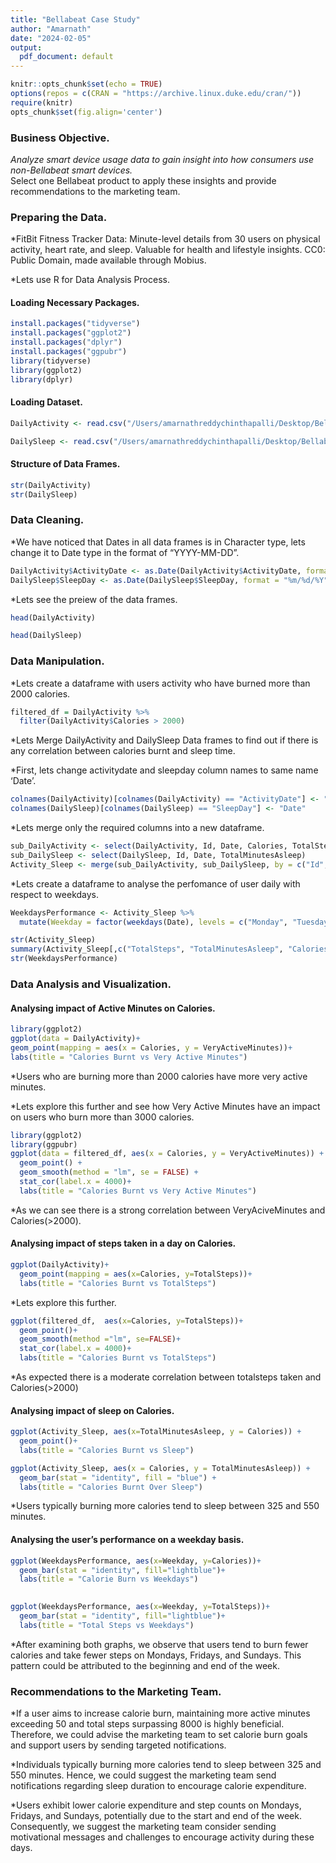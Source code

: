 ```yaml
---
title: "Bellabeat Case Study"
author: "Amarnath"
date: "2024-02-05"
output:
  pdf_document: default
---
```


```r
knitr::opts_chunk$set(echo = TRUE)
options(repos = c(CRAN = "https://archive.linux.duke.edu/cran/"))
require(knitr)
opts_chunk$set(fig.align='center') 
```

### Business Objective. 

*Analyze smart device usage data to gain insight into how consumers use non-Bellabeat smart devices.     
*Select one Bellabeat product to apply these insights and provide recommendations to the marketing team.    

### Preparing the Data. 


*FitBit Fitness Tracker Data: Minute-level details from 30 users on physical activity, heart rate, and sleep. Valuable for health and lifestyle insights. CC0: Public Domain, made available through Mobius. 

*Lets use R for Data Analysis Process. 

#### Loading Necessary Packages. 


```r
install.packages("tidyverse")
install.packages("ggplot2")
install.packages("dplyr")
install.packages("ggpubr")
library(tidyverse)
library(ggplot2)
library(dplyr)
```
 
#### Loading Dataset. 


```r
DailyActivity <- read.csv("/Users/amarnathreddychinthapalli/Desktop/Bellabeat - casestudy/Fitabase Data 4.12.16-5.12.16/dailyActivity_merged.csv")

DailySleep <- read.csv("/Users/amarnathreddychinthapalli/Desktop/Bellabeat - casestudy/Fitabase Data 4.12.16-5.12.16/sleepDay_merged.csv")
```

#### Structure of Data Frames. 


```r
str(DailyActivity)
str(DailySleep)
```

### Data Cleaning. 


*We have noticed that Dates in all data frames is in Character type, lets change it to Date type in the format of "YYYY-MM-DD". 
```r
DailyActivity$ActivityDate <- as.Date(DailyActivity$ActivityDate, format = "%m/%d/%Y")
DailySleep$SleepDay <- as.Date(DailySleep$SleepDay, format = "%m/%d/%Y")
```

*Lets see the preiew of the data frames. 
```r
head(DailyActivity)
```

```r
head(DailySleep)
```

### Data Manipulation. 

*Lets create a dataframe with users activity who have burned more than 2000 calories.  
```r
filtered_df = DailyActivity %>%
  filter(DailyActivity$Calories > 2000)
```

*Lets Merge DailyActivity and DailySleep Data frames to find out if there is any correlation between calories burnt and sleep time.  

*First, lets change activitydate and sleepday column names to same name 'Date'.    
```r
colnames(DailyActivity)[colnames(DailyActivity) == "ActivityDate"] <- "Date"
colnames(DailySleep)[colnames(DailySleep) == "SleepDay"] <- "Date"
```

*Lets merge only the required columns into a new dataframe. 
```r
sub_DailyActivity <- select(DailyActivity, Id, Date, Calories, TotalSteps)
sub_DailySleep <- select(DailySleep, Id, Date, TotalMinutesAsleep)
Activity_Sleep <- merge(sub_DailyActivity, sub_DailySleep, by = c("Id","Date"))
```

*Lets create a dataframe to analyse the perfomance of user daily with respect to weekdays. 
```r
WeekdaysPerformance <- Activity_Sleep %>%
  mutate(Weekday = factor(weekdays(Date), levels = c("Monday", "Tuesday", "Wednesday", "Thursday", "Friday", "Saturday", "Sunday")))
```

```r
str(Activity_Sleep)
summary(Activity_Sleep[,c("TotalSteps", "TotalMinutesAsleep", "Calories")])
str(WeekdaysPerformance)
```

### Data Analysis and Visualization. 

#### Analysing impact of Active Minutes on Calories. 
```r
library(ggplot2)
ggplot(data = DailyActivity)+
geom_point(mapping = aes(x = Calories, y = VeryActiveMinutes))+
labs(title = "Calories Burnt vs Very Active Minutes")
```

*Users who are burning more than 2000 calories have more very active minutes.  


*Lets explore this further and see how Very Active Minutes have an impact on users who burn more than 3000 calories.  
```r
library(ggplot2)
library(ggpubr)
ggplot(data = filtered_df, aes(x = Calories, y = VeryActiveMinutes)) +
  geom_point() +
  geom_smooth(method = "lm", se = FALSE) +
  stat_cor(label.x = 4000)+
  labs(title = "Calories Burnt vs Very Active Minutes")
```

*As we can see there is a strong correlation between VeryAciveMinutes and Calories(>2000). 

#### Analysing impact of steps taken in a day on Calories. 
```r
ggplot(DailyActivity)+
  geom_point(mapping = aes(x=Calories, y=TotalSteps))+
  labs(title = "Calories Burnt vs TotalSteps")
```
*Lets explore this further. 
```r
ggplot(filtered_df,  aes(x=Calories, y=TotalSteps))+
  geom_point()+
  geom_smooth(method ="lm", se=FALSE)+
  stat_cor(label.x = 4000)+
  labs(title = "Calories Burnt vs TotalSteps")
```

*As expected there is a moderate correlation between totalsteps taken and Calories(>2000)

#### Analysing impact of sleep on Calories. 
```r
ggplot(Activity_Sleep, aes(x=TotalMinutesAsleep, y = Calories)) +
  geom_point()+
  labs(title = "Calories Burnt vs Sleep")

```
```r
ggplot(Activity_Sleep, aes(x = Calories, y = TotalMinutesAsleep)) +
  geom_bar(stat = "identity", fill = "blue") +
  labs(title = "Calories Burnt Over Sleep")
```

*Users typically burning more calories tend to sleep between 325 and 550 minutes.  

#### Analysing the user's performance on a weekday basis. 

```r
ggplot(WeekdaysPerformance, aes(x=Weekday, y=Calories))+
  geom_bar(stat = "identity", fill="lightblue")+
  labs(title = "Calorie Burn vs Weekdays")
  
```

```r
ggplot(WeekdaysPerformance, aes(x=Weekday, y=TotalSteps))+
  geom_bar(stat = "identity", fill="lightblue")+
  labs(title = "Total Steps vs Weekdays")
```

*After examining both graphs, we observe that users tend to burn fewer calories and take fewer steps on Mondays, Fridays, and Sundays. This pattern could be attributed to the beginning and end of the week.  

### Recommendations to the Marketing Team. 

*If a user aims to increase calorie burn, maintaining more active minutes exceeding 50 and total steps surpassing 8000 is highly beneficial. Therefore, we could advise the marketing team to set calorie burn goals and support users by sending targeted notifications.  

*Individuals typically burning more calories tend to sleep between 325 and 550 minutes. Hence, we could suggest the marketing team send notifications regarding sleep duration to encourage calorie expenditure.  

*Users exhibit lower calorie expenditure and step counts on Mondays, Fridays, and Sundays, potentially due to the start and end of the week. Consequently, we suggest the marketing team consider sending motivational messages and challenges to encourage activity during these days.  



